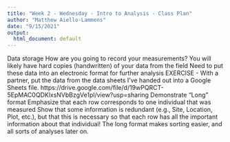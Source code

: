 ```yaml
---
title: "Week 2 - Wednesday - Intro to Analysis - Class Plan"
author: "Matthew Aiello-Lammens"
date: "9/15/2021"
output:
  html_document: default
---
```




Data storage
How are you going to record your measurements?
You will likely have hard copies (handwritten) of your data from the field
Need to put these data into an electronic format for further analysis
EXERCISE - With a partner, put the data from the data sheets I’ve handed out into a Google Sheets file.
https://drive.google.com/file/d/19wPQRCT-5EpMAC0QDKlxsNVbBzgVe1pl/view?usp=sharing 
Demonstrate “Long” format
Emphasize that each row corresponds to one individual that was measured
Show that some information is redundant (e.g., Site, Location, Plot, etc.), but that this is necessary so that each row has all the important information about that individual!
The long format makes sorting easier, and all sorts of analyses later on.
